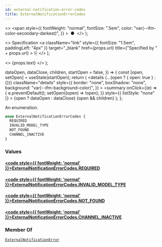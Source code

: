 ```yaml
---
id: external-notification-error-codes
title: ExternalNotificationErrorCodes
---
```


  <>
    <span
      style={{
        fontWeight: "normal",
        fontSize: ".5em",
        color: "var(--ifm-color-secondary-darkest)",
      }}
    >
      &nbsp;●&nbsp;
    </span>
  </>
);

  <>
    Specification
    <a
      className="link"
      style={{ fontSize: "1.5em", paddingLeft: "4px" }}
      target="\_blank"
      href={props.url}
      title={"Specified by " + props.url}
    >
      ⎘
    </a>
  </>
);

  <>
    <span className={props.class}>{props.text}</span>
  </>
);


  dataOpen,
  dataClose,
  children,
  startOpen = false,
}) => {
  const [open, setOpen] = useState(startOpen);
  return (
    <details
      {...(open ? { open: true } : {})}
      className="details"
      style={{
        border: "none",
        boxShadow: "none",
        background: "var(--ifm-background-color)",
      }}
    >
      <summary
        onClick={(e) => {
          e.preventDefault();
          setOpen((open) => !open);
        }}
        style={{ listStyle: "none" }}
      >
        {open ? dataOpen : dataClose}
      </summary>
      {open && children}
    </details>
  );
};

An enumeration.

```graphql
enum ExternalNotificationErrorCodes {
  REQUIRED
  INVALID_MODEL_TYPE
  NOT_FOUND
  CHANNEL_INACTIVE
}
```

### Values

#### [<code style={{ fontWeight: 'normal' }}>ExternalNotificationErrorCodes.<b>REQUIRED</b></code>](#)

>

#### [<code style={{ fontWeight: 'normal' }}>ExternalNotificationErrorCodes.<b>INVALID_MODEL_TYPE</b></code>](#)

>

#### [<code style={{ fontWeight: 'normal' }}>ExternalNotificationErrorCodes.<b>NOT_FOUND</b></code>](#)

>

#### [<code style={{ fontWeight: 'normal' }}>ExternalNotificationErrorCodes.<b>CHANNEL_INACTIVE</b></code>](#)

>

### Member Of

[`ExternalNotificationError`](../../../api-reference/miscellaneous/objects/external-notification-error) <Badge class="badge badge--secondary" text="object"/>
